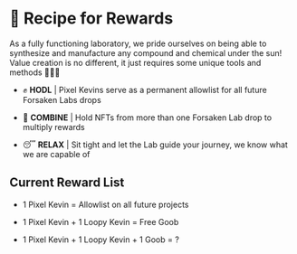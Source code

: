 
# 🎁 Recipe for Rewards

As a fully functioning laboratory, we pride ourselves on being able to synthesize and manufacture any compound and chemical under the sun!
Value creation is no different, it just requires some unique tools and methods 🥼🧪🔬

* ✊ **HODL**   | Pixel Kevins serve as a permanent allowlist for all future Forsaken Labs drops

* 🧪 **COMBINE**   |  Hold NFTs from more than one Forsaken Lab drop to multiply rewards

* 😴 **RELAX**   |  Sit tight and let the Lab guide your journey, we know what we are capable of


## Current Reward List

* 1 Pixel Kevin = Allowlist on all future projects

* 1 Pixel Kevin + 1 Loopy Kevin = Free Goob

* 1 Pixel Kevin + 1 Loopy Kevin + 1 Goob = ?
